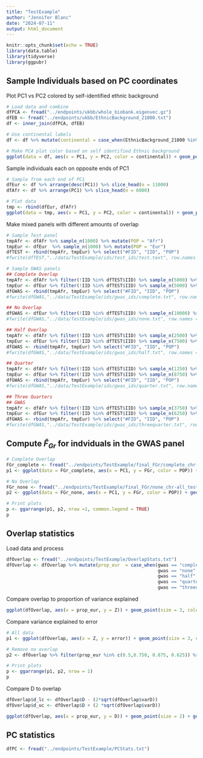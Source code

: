 ```yaml
---
title: "TestExample"
author: "Jennifer Blanc"
date: "2024-07-11"
output: html_document
---
```


```r
knitr::opts_chunk$set(echo = TRUE)
library(data.table)
library(tidyverse)
library(ggpubr)
```

## Sample Individuals based on PC coordinates

Plot PC1 vs PC2 colored by self-identified ethnic background
```r
# Load data and combine
dfPCA <- fread("../endpoints/ukbb/whole_biobank.eigenvec.gz")
dfEB <- fread("../endpoints/ukbb/EthnicBackground_21000.txt")
df <- inner_join(dfPCA, dfEB)

# Use continental labels 
df <- df %>% mutate(continental = case_when(EthnicBackground_21000 %in% c(4, 4001, 4002, 4003) ~ "Africa", EthnicBackground_21000 %in% c(1, 1001, 1002, 1003) ~ "Europe", EthnicBackground_21000 %in% c(2, 2001, 2002, 2003, 2004) ~ "Mixed", EthnicBackground_21000 %in% c(3, 3001, 3002, 3003, 3004) ~ "Asia"))
```

```r
# Make PCA plot color based on self identified Ethnic background
ggplot(data = df, aes(x = PC1, y = PC2, color = continental)) + geom_point() + theme_classic(base_size = 14) + scale_color_manual(values = c("darkred", "navy", "goldenrod4", "gray50"), na.value = "gray70")
```
Sample individuals each on opposite ends of PC1 
```r
# Sample from each end of PC1
dfEur <- df %>% arrange(desc(PC1)) %>% slice_head(n = 11000)
dfAfr <- df %>% arrange(PC1) %>% slice_head(n = 6000)

# Plot data
tmp <- rbind(dfEur, dfAfr)
ggplot(data = tmp, aes(x = PC1, y = PC2, color = continental)) + geom_point() + theme_classic(base_size = 14) + scale_color_manual(values = c("darkred", "navy", "goldenrod4", "gray50"), na.value = "gray70")
```

Make mixed panels with different amounts of overlap
```r
# Sample Test panel 
tmpAfr <- dfAfr %>% sample_n(1000) %>% mutate(POP = "Afr")
tmpEur <- dfEur  %>% sample_n(1000) %>% mutate(POP = "Eur")
dfTEST <- rbind(tmpAfr, tmpEur) %>% select("#FID", "IID", "POP")
#fwrite(dfTEST,"../data/TestExample/ids/test_ids/test.text", row.names = F, col.names = T, quote = F, sep = "\t")

# Sample GWAS panels
## Complete Overlap
tmpAfr <- dfAfr %>% filter(!IID %in% dfTEST$IID) %>% sample_n(5000) %>% mutate(POP = "Afr")
tmpEur <- dfEur %>% filter(!IID %in% dfTEST$IID) %>% sample_n(5000) %>% mutate(POP = "Eur")
dfGWAS <- rbind(tmpAfr, tmpEur) %>% select("#FID", "IID", "POP")
#fwrite(dfGWAS,"../data/TestExample/ids/gwas_ids/complete.txt", row.names = F, col.names = T, quote = F, sep = "\t")

## No Overlap
dfGWAS <- dfEur %>% filter(!IID %in% dfTEST$IID) %>% sample_n(10000) %>% mutate(POP = "Eur")
#fwrite(dfGWAS,"../data/TestExample/ids/gwas_ids/none.txt", row.names = F, col.names = T, quote = F, sep = "\t")

## Half Overlap
tmpAfr <- dfAfr %>% filter(!IID %in% dfTEST$IID) %>% sample_n(2500) %>% mutate(POP = "Afr")
tmpEur <- dfEur %>% filter(!IID %in% dfTEST$IID) %>% sample_n(7500) %>% mutate(POP = "Eur")
dfGWAS <- rbind(tmpAfr, tmpEur) %>% select("#FID", "IID", "POP")
#fwrite(dfGWAS,"../data/TestExample/ids/gwas_ids/half.txt", row.names = F, col.names = T, quote = F, sep = "\t")

## Quarter
tmpAfr <- dfAfr %>% filter(!IID %in% dfTEST$IID) %>% sample_n(1250) %>% mutate(POP = "Afr")
tmpEur <- dfEur %>% filter(!IID %in% dfTEST$IID) %>% sample_n(8750) %>% mutate(POP = "Eur")
dfGWAS <- rbind(tmpAfr, tmpEur) %>% select("#FID", "IID", "POP")
#fwrite(dfGWAS,"../data/TestExample/ids/gwas_ids/quarter.txt", row.names = F, col.names = T, quote = F, sep = "\t")

## Three Quarters
## GWAS
tmpAfr <- dfAfr %>% filter(!IID %in% dfTEST$IID) %>% sample_n(3750) %>% mutate(POP = "Afr")
tmpEur <- dfEur %>% filter(!IID %in% dfTEST$IID) %>% sample_n(6250) %>% mutate(POP = "Eur")
dfGWAS <- rbind(tmpAfr, tmpEur) %>% select("#FID", "IID", "POP")
#fwrite(dfGWAS,"../data/TestExample/ids/gwas_ids/threequarter.txt", row.names = F, col.names = T, quote = F, sep = "\t")
```

## Compute $\hat{F}_{Gr}$ for indviduals in the GWAS panel 

```r
# Complete Overlap
FGr_complete <- fread("../endpoints/TestExample/final_FGr/complete_chr-all_test-all_Afr-Eur.txt.gz")
p1 <- ggplot(data = FGr_complete, aes(x = PC1, y = FGr, color = POP)) + geom_point() + theme_classic(base_size = 14) + scale_color_manual(values = c("darkred", "navy"))

# No Overlap 
FGr_none <- fread("../endpoints/TestExample/final_FGr/none_chr-all_test-all_Afr-Eur.txt.gz")
p2 <- ggplot(data = FGr_none, aes(x = PC1, y = FGr, color = POP)) + geom_point() + theme_classic(base_size = 14) + scale_color_manual(values = c("darkred", "navy"))

# Print plots
p <- ggarrange(p1, p2, nrow =1, common.legend = TRUE)
p
```

## Overlap statistics

Load data and process 
```r
dfOverlap <- fread("../endpoints/TestExample/OverlapStats.txt")
dfOverlap <- dfOverlap %>% mutate(prop_eur  = case_when(gwas == "complete" ~ 0.5, 
                                                        gwas == "none" ~ 1, 
                                                        gwas == "half" ~ 0.75,
                                                        gwas == "quarter" ~ 0.875,
                                                        gwas == "threequarter" ~ 0.625))
```

Compare overlap to proportion of variance explained 
```r
ggplot(dfOverlap, aes(x = prop_eur, y = Z)) + geom_point(size = 3, color = "purple3") + theme_bw(base_size = 14) + xlab("Proportion EUR in GWAS") + ylab("Proportion of variance explained (Z)")
```
Compare variance explained to error 
```r
# All data
p1 <- ggplot(dfOverlap, aes(x = Z, y = error)) + geom_point(size = 3, color = "purple3") + theme_bw(base_size = 12) + ylab("Error") + xlab("Proportion of variance explained (Z)") + geom_hline(yintercept = 0, color = "red", linetype = 2, linewidth = 1.2)

# Remove no overlap
p2 <- dfOverlap %>% filter(prop_eur %in% c(0.5,0.750, 0.875, 0.625)) %>% ggplot(aes(x = Z, y = error)) + geom_point(size = 3, color = "purple3") + theme_bw(base_size = 12) + ylab("Error") + xlab("Proportion of variance explained (Z)") + geom_hline(yintercept = 0, color = "red", linetype = 2, linewidth = 1.2)

# Print plots
p <- ggarrange(p1, p2, nrow = 1)
p
```
Compare D to overlap 
```r
dfOverlap$d_lc <- dfOverlap$D - (2*sqrt(dfOverlap$varD)) 
dfOverlap$d_uc <- dfOverlap$D + (2 *sqrt(dfOverlap$varD))

ggplot(dfOverlap, aes(x = prop_eur, y = D)) + geom_point(size = 2) + geom_hline(yintercept = 999, color = "red", linetype = 2) + geom_errorbar(aes(ymin = d_lc, ymax = d_uc))  + theme_bw(base_size = 12) + xlab("Proportion EUR in GWAS")
```

## PC statistics

```r
dfPC <- fread("../endpoints/TestExample/PCStats.txt")
```


